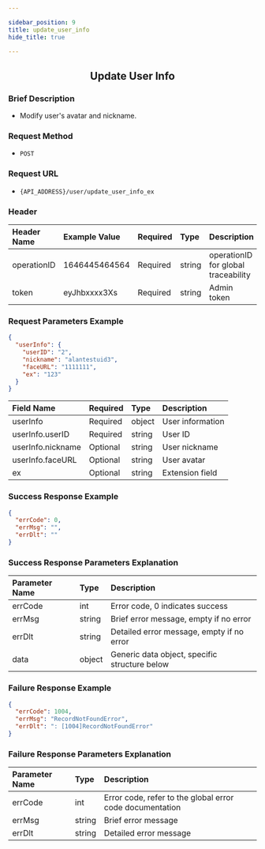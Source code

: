 ```yaml
---

sidebar_position: 9  
title: update_user_info
hide_title: true  

---
```


<center>

## Update User Info

</center>

### Brief Description
- Modify user's avatar and nickname.

### Request Method
- `POST`

### Request URL
- `{API_ADDRESS}/user/update_user_info_ex` 

### Header
| Header Name | Example Value | Required | Type | Description |
|:------------|:--------------|:---------|:-----|:------------|
|operationID  |1646445464564  |Required  |string|operationID for global traceability|
|token        |eyJhbxxxx3Xs   |Required  |string|Admin token|

### Request Parameters Example

```json
{
  "userInfo": {
    "userID": "2",
    "nickname": "alantestuid3",
    "faceURL": "1111111",
    "ex": "123"
  }
}
```

| Field Name       | Required | Type   | Description   |
|:-----------------|:---------|:-------|:--------------|
|userInfo          | Required | object | User information |
|userInfo.userID   | Required | string | User ID |
|userInfo.nickname | Optional | string | User nickname |
|userInfo.faceURL  | Optional | string | User avatar |
|ex                | Optional | string | Extension field |

### Success Response Example

```json
{
  "errCode": 0,
  "errMsg": "",
  "errDlt": ""
}
```

### Success Response Parameters Explanation

| Parameter Name | Type   | Description |
|:---------------|:-------|:------------|
|errCode         | int    | Error code, 0 indicates success |
|errMsg          | string | Brief error message, empty if no error |
|errDlt          | string | Detailed error message, empty if no error |
|data            | object | Generic data object, specific structure below |

### Failure Response Example

```json
{
  "errCode": 1004,
  "errMsg": "RecordNotFoundError",
  "errDlt": ": [1004]RecordNotFoundError"
}
```

### Failure Response Parameters Explanation

| Parameter Name | Type   | Description |
|:---------------|:-------|:------------|
|errCode         | int    | Error code, refer to the global error code documentation |
|errMsg          | string | Brief error message |
|errDlt          | string | Detailed error message |